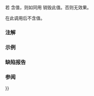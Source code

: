 {{cpp/utility/optional/title|reset}}
{{cpp/utility/optional/navbar}}
{{ddcl|since=c++17|notes={{mark constexpr since c++20}}&lt;!-- P2231R1 --&gt;|
void reset() noexcept;
}}

若 {{c|*this}} 含值，则如同用 {{c|value().T::~T()}} 销毁此值。否则无效果。

{{c|*this}} 在此调用后不含值。

===注解===
{{ftm begin}}
{{ftm|std=C++20|dr=20|value=202106L|__cpp_lib_optional|完全 {{c/core|constexpr}}}}
{{ftm end}}

===示例===
{{example
|code=
#include &lt;iostream&gt;
#include &lt;optional&gt;

struct A
{
    std::string s;
    A(std::string str) : s(std::move(str)) { std::cout &lt;&lt; " 已构造\n"; }
    ~A() { std::cout &lt;&lt; " 已析构\n"; }
    A(const A&amp; o) : s(o.s) { std::cout &lt;&lt; " 被复制构造\n"; }
    A(A&amp;&amp; o) : s(std::move(o.s)) { std::cout &lt;&lt; " 被移动构造\n"; }

    A&amp; operator=(const A&amp; other)
    {
        s = other.s;
        std::cout &lt;&lt; " 被复制赋值\n";
        return *this;
    }

    A&amp; operator=(A&amp;&amp; other)
    {
        s = std::move(other.s);
        std::cout &lt;&lt; " 被移动赋值\n";
        return *this;
    }
};

int main()
{
    std::cout &lt;&lt; "创建空 optional:\n";
    std::optional&lt;A&gt; opt;

    std::cout &lt;&lt; "创建并赋值:\n";
    opt = A("Lorem ipsum dolor sit amet, consectetur adipiscing elit nec.");

    std::cout &lt;&lt; "重置 optional:\n";
    opt.reset();
    std::cout &lt;&lt; "示例结束\n";
}
|output=
创建空 optional:
构造并赋值:
 已构造
 被移动构造
 已析构
重置 optional:
 已析构
示例结束
}}

===缺陷报告===
{{dr list begin}}
{{dr list item|paper=P2231R1|std=C++20|before={{tt|reset}} 不是 {{c/core|constexpr}} 而 C++20 中允许非平凡析构在 {{c/core|constexpr}} 中|after=使之为 {{c/core|constexpr}}}}
{{dr list end}}

===参阅===
{{dsc begin}}
{{dsc inc|cpp/utility/optional/dsc operator{{=}}}}
{{dsc end}}

{{langlinks|en|es|ja|ru}}